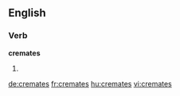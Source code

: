 ==English==

===Verb===
'''cremates'''

# {{third-person singular of|cremate}}

[[de:cremates]]
[[fr:cremates]]
[[hu:cremates]]
[[vi:cremates]]